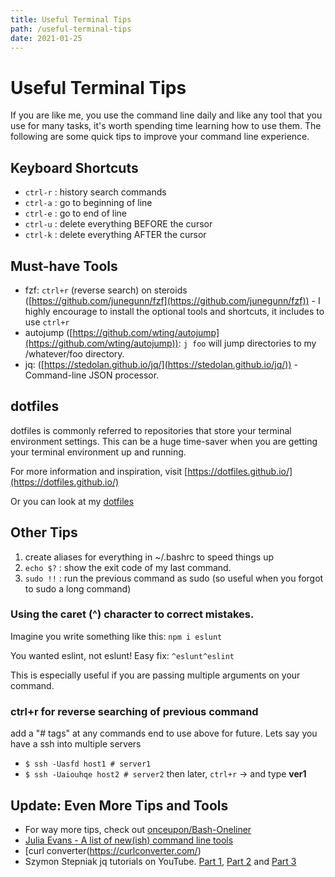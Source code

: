 ```yaml
---
title: Useful Terminal Tips
path: /useful-terminal-tips
date: 2021-01-25
---
```


# Useful Terminal Tips

If you are like me, you use the command line daily and like any tool that you use for many tasks, it's worth spending time learning how to use them. The following are some quick tips to improve your command line experience.

## Keyboard Shortcuts
* `ctrl-r` : history search commands
* `ctrl-a` : go to beginning of line
* `ctrl-e` : go to end of line
* `ctrl-u` : delete everything BEFORE the cursor
* `ctrl-k` : delete everything AFTER the cursor

## Must-have Tools
* fzf: `ctrl+r` (reverse search) on steroids ([https://github.com/junegunn/fzf](https://github.com/junegunn/fzf)) - I highly encourage to install the optional tools and shortcuts, it includes to use `ctrl+r`
* autojump ([https://github.com/wting/autojump](https://github.com/wting/autojump)): `j foo` will jump directories to my /whatever/foo directory.
* jq: ([https://stedolan.github.io/jq/](https://stedolan.github.io/jq/)) - Command-line JSON processor.

## dotfiles
dotfiles is commonly referred to repositories that store your terminal environment settings. This can be a huge time-saver when you are getting your terminal environment up and running. 

For more information and inspiration, visit [https://dotfiles.github.io/](https://dotfiles.github.io/) 

Or you can look at my [dotfiles](https://github.com/Omar12/dotfiles)

## Other Tips
1. create aliases for everything in ~/.bashrc to speed things up
3.  `echo $?`  : show the exit code of my last command.
4. `sudo !!`  : run the previous command as sudo (so useful when you forgot to sudo a long command)

### Using the caret (^) character to correct mistakes.
Imagine you write something like this:
`npm i eslunt`

You wanted eslint, not eslunt!
Easy fix:
`^eslunt^eslint`

This is especially useful if you are passing multiple arguments on your command.

### ctrl+r for reverse searching of previous command
add a "# tags" at any commands end to use above for future.
Lets say you have a ssh into multiple servers
* `$ ssh -Uasfd host1 # server1`
* `$ ssh -Uaiouhqe host2 # server2`
then later, `ctrl+r` -> and type **ver1**

## Update: Even More Tips and Tools
- For way more tips, check out [onceupon/Bash-Oneliner](https://github.com/onceupon/Bash-Oneliner)
- [Julia Evans - A list of new(ish) command line tools](https://jvns.ca/blog/2022/04/12/a-list-of-new-ish--command-line-tools/)
- [curl converter(https://curlconverter.com/)
- Szymon Stepniak jq tutorials on YouTube. [Part 1](https://www.youtube.com/watch?v=FSn_38gDvzM), [Part 2](https://www.youtube.com/watch?v=EIhLl9ebeiA) and [Part 3](https://www.youtube.com/watch?v=uIKvYgix-L4)
